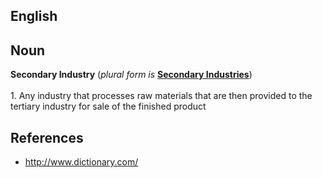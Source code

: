 ==English==

==Noun==
'''Secondary Industry''' (''plural form is'' '''[[Secondary Industries]]''')<br /><br />1. Any industry that processes raw materials that are then provided to the tertiary industry for sale of the finished product

==References==
*http://www.dictionary.com/


{{stub}}